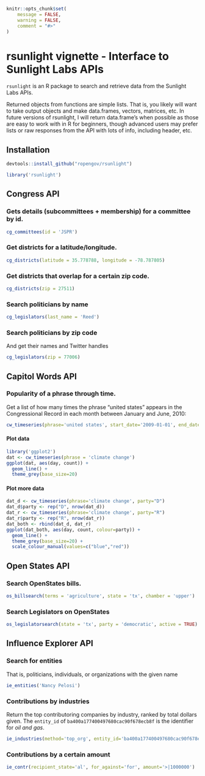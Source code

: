 <!--
%\VignetteEngine{knitr}
%\VignetteIndexEntry{rsunlight vignette}
-->

```r
knitr::opts_chunk$set(
	message = FALSE,
	warning = FALSE,
	comment = "#>"
)
```

rsunlight vignette - Interface to Sunlight Labs APIs
=====================================================

`rsunlight` is an R package to search and retrieve data from the Sunlight Labs APIs. 

Returned objects from functions are simple lists. That is, you likely will want to take output objects and make data.frames, vectors, matrices, etc. In future versions of rsunlight, I will return data.frame's when possible as those are easy to work with in R for beginners, though advanced users may prefer lists or raw responses from the API with lots of info, including header, etc.

## Installation

```r
devtools::install_github("ropengov/rsunlight")
```

```r
library('rsunlight')
```

## Congress API

### Gets details (subcommittees + membership) for a committee by id.

```r
cg_committees(id = 'JSPR')
```

### Get districts for a latitude/longitude.

```r
cg_districts(latitude = 35.778788, longitude = -78.787805)
```

### Get districts that overlap for a certain zip code.

```r
cg_districts(zip = 27511)
```

### Search politicians by name

```r
cg_legislators(last_name = 'Reed')
```

### Search politicians by zip code

And get their names and Twitter handles

```r
cg_legislators(zip = 77006)
```

## Capitol Words API

### Popularity of a phrase through time.

Get a list of how many times the phrase "united states" appears in the Congressional Record in each month between January and June, 2010:

```r
cw_timeseries(phrase='united states', start_date='2009-01-01', end_date='2009-04-30', granularity='month')
```

#### Plot data

```r
library('ggplot2')
dat <- cw_timeseries(phrase = 'climate change')
ggplot(dat, aes(day, count)) + 
  geom_line() + 
  theme_grey(base_size=20)
```

#### Plot more data

```r
dat_d <- cw_timeseries(phrase='climate change', party="D")
dat_d$party <- rep("D", nrow(dat_d))
dat_r <- cw_timeseries(phrase='climate change', party="R")
dat_r$party <- rep("R", nrow(dat_r))
dat_both <- rbind(dat_d, dat_r)
ggplot(dat_both, aes(day, count, colour=party)) + 
  geom_line() + 
  theme_grey(base_size=20) + 
  scale_colour_manual(values=c("blue","red"))
```

## Open States API

### Search OpenStates bills.

```r
os_billsearch(terms = 'agriculture', state = 'tx', chamber = 'upper')
```

### Search Legislators on OpenStates

```r
os_legislatorsearch(state = 'tx', party = 'democratic', active = TRUE)
```

## Influence Explorer API

### Search for entities

That is, politicians, individuals, or organizations with the given name

```r
ie_entities('Nancy Pelosi')
```

### Contributions by industries

Return the top contributoring companies by industry, ranked by total dollars given. The `entity_id` of `ba400a177400497680cac90f678ecb8f` is the identifier for _oil and gas_.

```r
ie_industries(method='top_org', entity_id='ba400a177400497680cac90f678ecb8f')
```

### Contributions by a certain amount

```r
ie_contr(recipient_state='al', for_against='for', amount='>|1000000')
```
